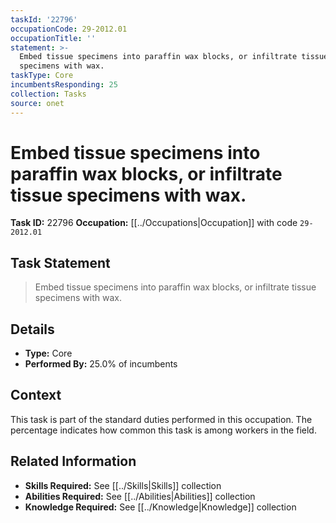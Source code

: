 ```yaml
---
taskId: '22796'
occupationCode: 29-2012.01
occupationTitle: ''
statement: >-
  Embed tissue specimens into paraffin wax blocks, or infiltrate tissue
  specimens with wax.
taskType: Core
incumbentsResponding: 25
collection: Tasks
source: onet
---
```

# Embed tissue specimens into paraffin wax blocks, or infiltrate tissue specimens with wax.

**Task ID:** 22796
**Occupation:** [[../Occupations|Occupation]] with code `29-2012.01`

## Task Statement

> Embed tissue specimens into paraffin wax blocks, or infiltrate tissue specimens with wax.

## Details

- **Type:** Core
- **Performed By:** 25.0% of incumbents

## Context

This task is part of the standard duties performed in this occupation. The percentage indicates how common this task is among workers in the field.

## Related Information

- **Skills Required:** See [[../Skills|Skills]] collection
- **Abilities Required:** See [[../Abilities|Abilities]] collection
- **Knowledge Required:** See [[../Knowledge|Knowledge]] collection
